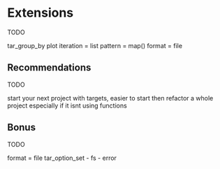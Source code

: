 # Extensions


TODO 

tar_group_by
plot
iteration = list
pattern = map()
format = file


## Recommendations
TODO

start your next project with targets, easier to start then refactor a whole project especially if it isnt using functions


## Bonus
TODO

format = file
tar_option_set
- fs 
- error
